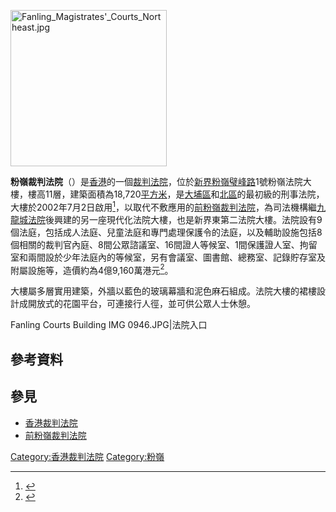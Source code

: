 {{Infobox_High_Court
|court_name = 粉嶺裁判法院<br>The Fanling Magistrates' Courts
|image = Fanling Magistrates' Courts 2012.JPG
|imagesize = 250px
|caption = 法院西南面
|established = 1960年創立，於2002年7月2日遷至新樓
|location = [[香港|香港]][[新界|新界]][[粉嶺|粉嶺]][[璧峰路|璧峰路]]1號粉嶺法院大樓
|judisdiction = {{HKG}}
|authority = 《裁判官條例》
|appeals = [[香港高等法院原訟法庭|香港高等法院原訟法庭]]
|terms = <!-- length of court term for judges-->
|positions = <!-- number of positions/seats on court-->
|website = http://www.judiciary.gov.hk
|chiefjudgetitle = 主任裁判官
|chiefjudgename = [[蘇文隆|蘇文隆]]
|termstart = 2020年6月29日
|termend = <!-- year term for current chief as chief ends, if applicable-->
|termend2 = <!-- year term of current chief ends if applicable-->
}}
[[File:Fanling_Magistrates'_Courts_Northeast.jpg|250px]]
{{Otheruses|other=舊粉嶺法院|前粉嶺裁判法院}}

'''粉嶺裁判法院'''（{{lang-en|Fanling Magistrates' Courts}}）是[[香港|香港]]的一個[[裁判法院|裁判法院]]，位於[[新界|新界]][[粉嶺|粉嶺]][[璧峰路|璧峰路]]1號粉嶺法院大樓，樓高11層，建築面積為18,720[[平方米|平方米]]，是[[大埔區|大埔區]]和[[北區_(香港)|北區]]的最初級的刑事法院，大樓於2002年7月2日啟用<ref>{{cite news |language=zh-hk |url=http://www.info.gov.hk/gia/general/200206/29/0629120.htm |title=粉嶺裁判法院将於七月起在新法院大樓運作 |publisher=[[香港政府新聞處|香港政府新聞處]] |date=2002-06-29 |accessdate=2009-06-02 |archive-date=2020-10-25 |archive-url=https://web.archive.org/web/20201025144510/https://www.info.gov.hk/gia/general/200206/29/0629120.htm |dead-url=no }}</ref>，以取代不敷應用的[[前粉嶺裁判法院|前粉嶺裁判法院]]，為司法機構繼[[九龍城法院|九龍城法院]]後興建的另一座現代化法院大樓，也是新界東第二法院大樓。法院設有9個法庭，包括成人法庭、兒童法庭和專門處理保護令的法庭，以及輔助設施包括8個相關的裁判官內庭、8間公眾諮議室、16間證人等候室、1間保護證人室、拘留室和兩間設於少年法庭內的等候室，另有會議室、圖書館、總務室、記錄貯存室及附屬設施等，造價約為4億9,160萬港元<ref name="粉嶺裁判法院大樓">{{cite web |language=zh-hk |url=http://www.legco.gov.hk/yr98-99/chinese/fc/pwsc/papers/pw220702.pdf |title=財務委員會：粉嶺裁判法院大樓 |publisher=[[香港立法會|香港立法會]] |date=1998-07-22 |accessdate=2009-06-02 |archive-date=2020-10-20 |archive-url=https://web.archive.org/web/20201020142931/https://www.legco.gov.hk/yr98-99/chinese/fc/pwsc/papers/pw220702.pdf |dead-url=no }}</ref>。

大樓屬多層實用建築，外牆以藍色的玻璃幕牆和泥色麻石組成。法院大樓的裙樓設計成開放式的花園平台，可連接行人徑，並可供公眾人士休憩。

<gallery>
Fanling Courts Building IMG 0946.JPG|法院入口
</gallery>

==參考資料==
{{reflist}}

==參見==
*[[香港裁判法院|香港裁判法院]]
*[[前粉嶺裁判法院|前粉嶺裁判法院]]

{{香港司法體系}}

[[Category:香港裁判法院|Category:香港裁判法院]]
[[Category:粉嶺|Category:粉嶺]]